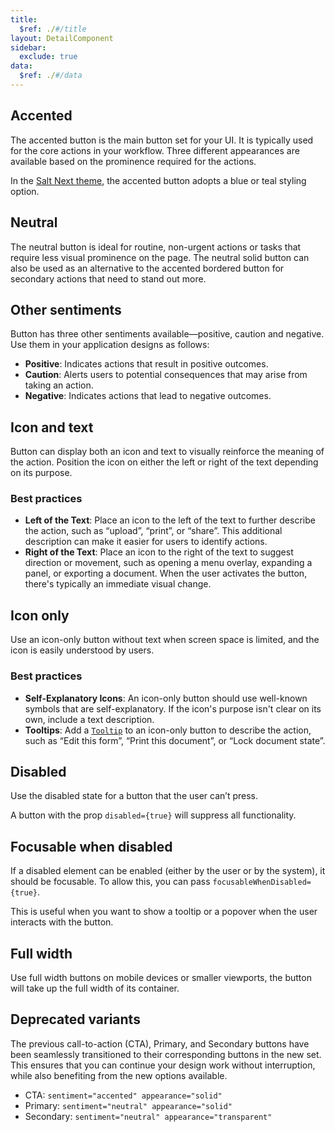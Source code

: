 ```yaml
---
title:
  $ref: ./#/title
layout: DetailComponent
sidebar:
  exclude: true
data:
  $ref: ./#/data
---
```


## Accented

The accented button is the main button set for your UI. It is typically used for the core actions in your workflow. Three different appearances are available based on the prominence required for the actions.

In the [Salt Next theme](../../themes/index), the accented button adopts a blue or teal styling option.

<LivePreview componentName="button" exampleName="Accented" />

## Neutral

The neutral button is ideal for routine, non-urgent actions or tasks that require less visual prominence on the page. The neutral solid button can also be used as an alternative to the accented bordered button for secondary actions that need to stand out more.

<LivePreview componentName="button" exampleName="Neutral" />

## Other sentiments

Button has three other sentiments available—positive, caution and negative. Use them in your application designs as follows:

- **Positive**: Indicates actions that result in positive outcomes.
- **Caution**: Alerts users to potential consequences that may arise from taking an action.
- **Negative**: Indicates actions that lead to negative outcomes.

<LivePreview componentName="button" exampleName="Sentiment" />

## Icon and text

Button can display both an icon and text to visually reinforce the meaning of the action. Position the icon on either the left or right of the text depending on its purpose.

### Best practices

- **Left of the Text**: Place an icon to the left of the text to further describe the action, such as “upload”, “print”, or “share”. This additional description can make it easier for users to identify actions.
- **Right of the Text**: Place an icon to the right of the text to suggest direction or movement, such as opening a menu overlay, expanding a panel, or exporting a document. When the user activates the button, there's typically an immediate visual change.

<LivePreview componentName="button" exampleName="IconAndText" />

## Icon only

Use an icon-only button without text when screen space is limited, and the icon is easily understood by users.

### Best practices

- **Self-Explanatory Icons**: An icon-only button should use well-known symbols that are self-explanatory. If the icon's purpose isn't clear on its own, include a text description.
- **Tooltips**: Add a [`Tooltip`](../tooltip) to an icon-only button to describe the action, such as “Edit this form”, “Print this document”, or “Lock document state”.

<LivePreview componentName="button" exampleName="IconOnly" />

## Disabled

Use the disabled state for a button that the user can’t press.

A button with the prop `disabled={true}` will suppress all functionality.

<LivePreview componentName="button" exampleName="Disabled" />

## Focusable when disabled

If a disabled element can be enabled (either by the user or by the system), it should be focusable. To allow this, you can pass `focusableWhenDisabled={true}`.

This is useful when you want to show a tooltip or a popover when the user interacts with the button.

<LivePreview componentName="button" exampleName="FocusableWhenDisabled" />

## Full width

Use full width buttons on mobile devices or smaller viewports, the button will take up the full width of its container.

<LivePreview componentName="button" exampleName="FullWidth" />

## Deprecated variants

The previous call-to-action (CTA), Primary, and Secondary buttons have been seamlessly transitioned to their corresponding buttons in the new set. This ensures that you can continue your design work without interruption, while also benefiting from the new options available.

- CTA: `sentiment="accented" appearance="solid"`
- Primary: `sentiment="neutral" appearance="solid"`
- Secondary: `sentiment="neutral" appearance="transparent"`

<LivePreview componentName="button" exampleName="Deprecated" />
